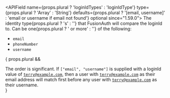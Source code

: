 
<APIField name={props.plural ? 'loginIdTypes' : 'loginIdType'} type={props.plural ? 'Array<String>' : 'String'} defaults={props.plural ? '[email, username]' : 'email or username if email not found'} optional since="1.59.0">
  The identity type{props.plural ? 's' : ''} that FusionAuth will compare the <InlineField>loginId</InlineField> to. Can be one{props.plural ? ' or more' : ''} of the following:

  * `email`
  * `phoneNumber`
  * `username`

  { props.plural &&
    <Aside>
      The order is significant. If <code>["email", "username"]</code> is supplied with a <InlineField>loginId</InlineField> value of <code>terry@example.com</code>, then a user with <code>terry@example.com</code> as their email address will match first before any user with <code>terry@example.com</code> as their username.
    </Aside>
  }
</APIField>
